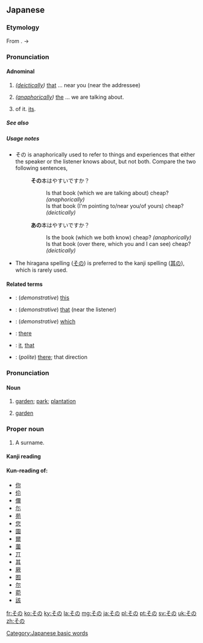 ==Japanese==
===Etymology===
From {{etyl|ojp|ja}}. {{IPAchar|/so<sub>2</sub>no<sub>2</sub>/}} → {{IPAchar|/sono/}}

===Pronunciation===
{{ja-pron|acc=0}}

====Adnominal====
{{ja-pos|adnominal}}

# {{ja-def|其の}} ''([[deictically]])'' [[that]] ... near you (near the addressee)
#: {{ja-usex|私が読みたい本は、'''その'''本です。|わたし が よみたい ほん は、 '''その''' ほん です。|What I want to read is '''that''' book.}}
# {{ja-def|其の}} ''([[anaphorically]])'' [[the]] ... we are talking about.
# {{ja-def|其の}} of it. [[its]].

=====See also=====
{{Japanese demonstratives}}

=====Usage notes=====
* その is anaphorically used to refer to things and experiences that either the speaker or the listener knows about, but not both. Compare the two following sentences,
*: '''その'''本はやすいですか？
*:: Is that book (which we are talking about) cheap? ''(anaphorically)''
*:: Is that book (I'm pointing to/near you/of yours) cheap? ''(deictically)''
*: '''あの'''本はやすいですか？
*:: Is the book (which we both know) cheap? ''(anaphorically)''
*:: Is that book (over there, which you and I can see) cheap? ''(deictically)''
* The hiragana spelling ([[その]]) is preferred to the kanji spelling ([[其の]]), which is rarely used.

====Related terms====
* {{ja-r|この}}: (''demonstrative'') [[this]]
* {{ja-r|あの}}: (''demonstrative'') [[that]] (near the listener)
* {{ja-r|どの}}: (''demonstrative'') [[which]]
* {{ja-r|そこ}}: [[there]]
* {{ja-r|それ}}: [[it]], [[that]]
* {{ja-r|そちら}}: (''polite'') [[there]]; that direction

===Pronunciation===
{{ja-pron|acc=a}}

====Noun====
{{ja-noun}}

# {{ja-def|園}} [[garden]]; [[park]]; [[plantation]]
# {{ja-def|苑}} [[garden]]

===Proper noun===
{{ja-pos|proper}}

# {{ja-def|園}} A surname.

====Kanji reading====
{{ja-kanji reading}}

====Kun-reading of:====
* [[你]]
* [[伱]]
* [[儞]]
* [[尓]]
* [[苑]]
* [[您]]
* [[園]]
* [[爾]]
* [[薗]]
* [[丌]]
* [[其]]
* [[厥]]
* [[囿]]
* [[尔]]
* [[菀]]
* [[該]]

[[Category:Japanese basic words]]

[[fr:その]]
[[ko:その]]
[[ky:その]]
[[la:その]]
[[mg:その]]
[[ja:その]]
[[pl:その]]
[[pt:その]]
[[sv:その]]
[[uk:その]]
[[zh:その]]